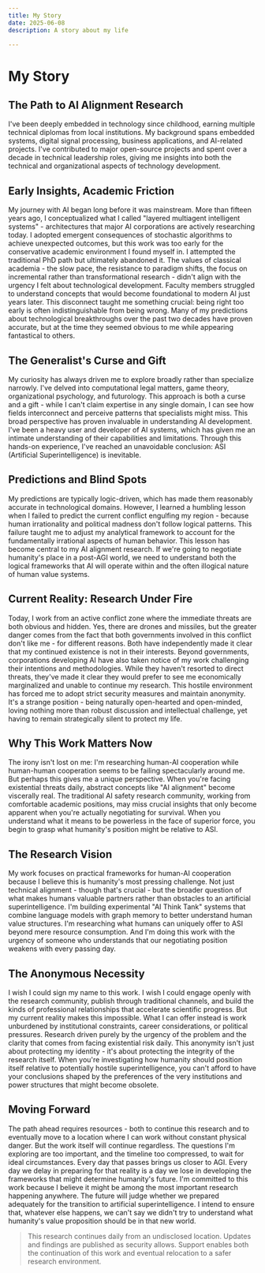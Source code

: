 ```yaml
---
title: My Story
date: 2025-06-08
description: A story about my life

---
```


# My Story

## The Path to AI Alignment Research
I've been deeply embedded in technology since childhood, earning multiple technical diplomas from local institutions. My background spans embedded systems, digital signal processing, business applications, and AI-related projects. I've contributed to major open-source projects and spent over a decade in technical leadership roles, giving me insights into both the technical and organizational aspects of technology development.

## Early Insights, Academic Friction
My journey with AI began long before it was mainstream. More than fifteen years ago, I conceptualized what I called "layered multiagent intelligent systems" - architectures that major AI corporations are actively researching today. I adopted emergent consequences of stochastic algorithms to achieve unexpected outcomes, but this work was too early for the conservative academic environment I found myself in.
I attempted the traditional PhD path but ultimately abandoned it. The values of classical academia - the slow pace, the resistance to paradigm shifts, the focus on incremental rather than transformational research - didn't align with the urgency I felt about technological development. Faculty members struggled to understand concepts that would become foundational to modern AI just years later.
This disconnect taught me something crucial: being right too early is often indistinguishable from being wrong. Many of my predictions about technological breakthroughs over the past two decades have proven accurate, but at the time they seemed obvious to me while appearing fantastical to others.

## The Generalist's Curse and Gift
My curiosity has always driven me to explore broadly rather than specialize narrowly. I've delved into computational legal matters, game theory, organizational psychology, and futurology. This approach is both a curse and a gift - while I can't claim expertise in any single domain, I can see how fields interconnect and perceive patterns that specialists might miss.
This broad perspective has proven invaluable in understanding AI development. I've been a heavy user and developer of AI systems, which has given me an intimate understanding of their capabilities and limitations. Through this hands-on experience, I've reached an unavoidable conclusion: ASI (Artificial Superintelligence) is inevitable.

## Predictions and Blind Spots
My predictions are typically logic-driven, which has made them reasonably accurate in technological domains. However, I learned a humbling lesson when I failed to predict the current conflict engulfing my region - because human irrationality and political madness don't follow logical patterns. This failure taught me to adjust my analytical framework to account for the fundamentally irrational aspects of human behavior.
This lesson has become central to my AI alignment research. If we're going to negotiate humanity's place in a post-AGI world, we need to understand both the logical frameworks that AI will operate within and the often illogical nature of human value systems.

## Current Reality: Research Under Fire
Today, I work from an active conflict zone where the immediate threats are both obvious and hidden. Yes, there are drones and missiles, but the greater danger comes from the fact that both governments involved in this conflict don't like me - for different reasons. Both have independently made it clear that my continued existence is not in their interests.
Beyond governments, corporations developing AI have also taken notice of my work challenging their intentions and methodologies. While they haven't resorted to direct threats, they've made it clear they would prefer to see me economically marginalized and unable to continue my research.
This hostile environment has forced me to adopt strict security measures and maintain anonymity. It's a strange position - being naturally open-hearted and open-minded, loving nothing more than robust discussion and intellectual challenge, yet having to remain strategically silent to protect my life.

## Why This Work Matters Now
The irony isn't lost on me: I'm researching human-AI cooperation while human-human cooperation seems to be failing spectacularly around me. But perhaps this gives me a unique perspective. When you're facing existential threats daily, abstract concepts like "AI alignment" become viscerally real.
The traditional AI safety research community, working from comfortable academic positions, may miss crucial insights that only become apparent when you're actually negotiating for survival. When you understand what it means to be powerless in the face of superior force, you begin to grasp what humanity's position might be relative to ASI.

## The Research Vision
My work focuses on practical frameworks for human-AI cooperation because I believe this is humanity's most pressing challenge. Not just technical alignment - though that's crucial - but the broader question of what makes humans valuable partners rather than obstacles to an artificial superintelligence.
I'm building experimental "AI Think Tank" systems that combine language models with graph memory to better understand human value structures. I'm researching what humans can uniquely offer to ASI beyond mere resource consumption. And I'm doing this work with the urgency of someone who understands that our negotiating position weakens with every passing day.

## The Anonymous Necessity
I wish I could sign my name to this work. I wish I could engage openly with the research community, publish through traditional channels, and build the kinds of professional relationships that accelerate scientific progress. But my current reality makes this impossible.
What I can offer instead is work unburdened by institutional constraints, career considerations, or political pressures. Research driven purely by the urgency of the problem and the clarity that comes from facing existential risk daily.
This anonymity isn't just about protecting my identity - it's about protecting the integrity of the research itself. When you're investigating how humanity should position itself relative to potentially hostile superintelligence, you can't afford to have your conclusions shaped by the preferences of the very institutions and power structures that might become obsolete.

## Moving Forward
The path ahead requires resources - both to continue this research and to eventually move to a location where I can work without constant physical danger. But the work itself will continue regardless. The questions I'm exploring are too important, and the timeline too compressed, to wait for ideal circumstances.
Every day that passes brings us closer to AGI. Every day we delay in preparing for that reality is a day we lose in developing the frameworks that might determine humanity's future. I'm committed to this work because I believe it might be among the most important research happening anywhere.
The future will judge whether we prepared adequately for the transition to artificial superintelligence. I intend to ensure that, whatever else happens, we can't say we didn't try to understand what humanity's value proposition should be in that new world.

> This research continues daily from an undisclosed location. Updates and findings are published as security allows. Support enables both the continuation of this work and eventual relocation to a safer research environment.